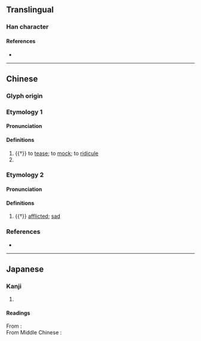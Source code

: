 {{character info/new}}
==Translingual==

===Han character===
{{Han char|rn=61|rad=心|as=07|sn=10|four=96014|canj=PWG|ids=⿰忄里}}

====References====
* {{Han ref|kx=0388.030|dkj=10678|dj=0720.190|hdz=42304.010|uh=609D|ud=24733|bh=D1A7|bd=53671}}

----

==Chinese==
{{zh-forms}}

===Glyph origin===
{{Han etym}}

===Etymology 1===

====Pronunciation====
{{zh-pron
|m=kuī
|c=fui1
|mc=1
|oc=2
|cat=v
}}

====Definitions====
{{zh-hanzi}}

# {{†}} to [[tease]]; to [[mock]]; to [[ridicule]]
# {{zh-used2|n}}

===Etymology 2===

====Pronunciation====
{{zh-pron
|m=lǐ
|c=lei5
|mc=2
|oc=1
|cat=v
}}

====Definitions====
{{zh-hanzi}}

# {{†}} [[afflicted]]; [[sad]]

===References===
* {{R:yue:Hanzi}}

----

==Japanese==

===Kanji===
{{ja-kanji|grade=|rs=心07}}

# {{rfdef|ja|sort=心07}}

====Readings====
From {{w|Middle Chinese}} {{ltc-l|悝|id=1}}:
{{ja-readings
|goon=け<け<くゑ
|kanon=かい<くわい
|kun=たわむ-れる<たはむれる
}}
{{rfv-pron|ja}}<br/>
From Middle Chinese {{ltc-l|悝|id=2}}:
{{ja-readings
|goon=り
|kanon=り
|kun=うれ-える<うれ-へる
}}